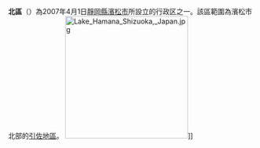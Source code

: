 {{日本區
| 自治體名 = 北區
|圖像=[[File:Ryotan_Temple_Gate.JPG|240px]]
|圖像說明=[[龍潭寺_(濱松市)|龍潭寺]]
| 區章 = 
| 區長 = 
| 日文原名 = 北区
| 平假名 =きたく
| 羅馬字拼音 =Kita-ku
| 都道府縣 = 靜岡縣
| 市 = 濱松市
| 支廳 = 
| 編號 =22135-0
| 面積 =277.58
| 邊界未定 = 
| 人口 = 96,131
| 人口密度 = 
| 統計時間 = 2007年7月31日
| 自治體 =濱松市（[[西區_(濱松市)|西區]]、[[中區_(濱松市)|中區]]、[[東區_(濱松市)|東區]]、[[濱北區|濱北區]]、[[天龍區|天龍區]]）、[[湖西市|湖西市]]<br />[[愛知縣|愛知縣]]：[[豐橋市|豐橋市]]、[[新城市|新城市]] |
| 樹 = 
| 花 = 
| 鳥 = 
| 其他象徵物 = 
| 其他象徵 = 
| 郵遞區號 =431-1395
| 所在地=北區細江町氣賀305番地<br />[[File:Kita_Ward_Office_in_Hamamatsu_City.jpg|250px]]
| 電話號碼 = 53-523-1111
| 外部連結 =http://www.city.hamamatsu.shizuoka.jp/ward/kitaku/index.html
| 經度 = 
| 緯度 = 
| 地圖 = 
| 註記 = 人口：[http://www.city.hamamatsu.shizuoka.jp/square/library/1_Jinkou-Setai/005_kubetsu.html 濱松市官方網頁]
|}}
'''北區'''（{{jpn|j=北区|hg=きたく|rm=Kita ku|f=y}}）為2007年4月1日[[靜岡縣|靜岡縣]][[濱松市|濱松市]]所設立的行政区之一。該區範圍為濱松市北部的[[引佐郡|引佐地區]]。
[[File:Lake_Hamana_Shizuoka,_Japan.jpg|250px]]]]
{{靜岡縣}}
{{Japan-geo-stub}}